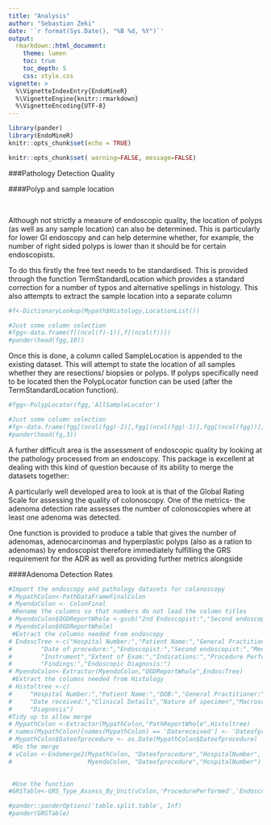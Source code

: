 ```yaml
---
title: "Analysis"
author: "Sebastian Zeki"
date: '`r format(Sys.Date(), "%B %d, %Y")`'
output:
  rmarkdown::html_document:
    theme: lumen
    toc: true
    toc_depth: 5
    css: style.css
vignette: >
  %\VignetteIndexEntry{EndoMineR}
  %\VignetteEngine{knitr::rmarkdown}
  %\VignetteEncoding{UTF-8}
---
```


```r
library(pander)
library(EndoMineR)
knitr::opts_chunk$set(echo = TRUE)

```

```r
knitr::opts_chunk$set( warning=FALSE, message=FALSE)
```



###Pathology Detection Quality

####Polyp and sample location

<br>


Although not strictly a measure of endoscopic quality, the location of polyps (as well as any sample location) can also be determined. This is particularly for lower GI endoscopy and can help determine whether, for example, the number of right sided polyps is lower than it should be for certain endoscopists.

To do this firstly the free text needs to be standardised. This is provided through the function TermStandardLocation which provides a standard correction for a number of typos and alternative spellings in histology. This also attempts to extract the sample location into a separate column

```r
#f<-DictionaryLookup(Mypath$Histology,LocationList())

#Just some column selection
#fgg<-data.frame(f[(ncol(f)-1)],f[(ncol(f))])
#pander(head(fgg,10))
```

Once this is done, a column called SampleLocation is appended to the existing dataset. This will attempt to state the location of all samples whether they are resections/ biopsies or polyps. If polyps specifically need to be located then the PolypLocator function can be used (after the TermStandardLocation function).

```r
#fgg<-PolypLocator(fgg,'AllSampleLocator') 

#Just some column selection
#fg<-data.frame(fgg[(ncol(fgg)-2)],fgg[(ncol(fgg)-1)],fgg[(ncol(fgg))])
#pander(head(fg,3))
```



A further difficult area is the assessment of endoscopic quality by looking at the pathology processed from an endoscopy. This package is excellent at dealing with this kind of question because of its ability to merge the datasets together:

A particularly well developed area to look at is that of the Global Rating Scale for assessing the quality of colonoscopy. One of the metrics- the adenoma detection rate assesses the number of colonoscopies where at least one adenoma was detected.

One function is provided to produce a table that gives the number of adenomas, adenocarcinomas and hyperplastic polyps (also as a ration to adenomas) by endoscopist therefore immediately fulfilling the GRS requirement for the ADR as well as providing further metrics alongside


####Adenoma Detection Rates

```r
#Import the endoscopy and pathology datasets for colonoscopy
# MypathColon<-PathDataFrameFinalColon
# MyendoColon <- ColonFinal
 #Rename the columns so that numbers do not lead the column titles
# MyendoColon$OGDReportWhole <-gsub("2nd Endoscopist:","Second endoscopist:",
# MyendoColon$OGDReportWhole)
 #Extract the columns needed from endoscopy
# EndoscTree <-c("Hospital Number:","Patient Name:","General Practitioner:",
#        "Date of procedure:","Endoscopist:","Second endoscopist:","Medications",
#        "Instrument","Extent of Exam:","Indications:","Procedure Performed:",
#        "Findings:","Endoscopic Diagnosis:")
# MyendoColon<-Extractor(MyendoColon,"OGDReportWhole",EndoscTree)
 #Extract the columns needed from Histology
# Histoltree <-c(
#     "Hospital Number:","Patient Name:","DOB:","General Practitioner:",
#     "Date received:","Clinical Details","Nature of specimen","Macroscopic description:","Histology",
#     "Diagnosis")
#Tidy up to allow merge
# MypathColon <-Extractor(MypathColon,"PathReportWhole",Histoltree)
# names(MypathColon)[names(MypathColon) == 'Datereceived'] <- 'Dateofprocedure'
# MypathColon$Dateofprocedure <- as.Date(MypathColon$Dateofprocedure)
 #Do the merge
# vColon <-Endomerge2(MypathColon, "Dateofprocedure","HospitalNumber",
#                     MyendoColon, "Dateofprocedure","HospitalNumber")

 
 #Use the function
#GRSTable<-GRS_Type_Assess_By_Unit(vColon,'ProcedurePerformed','Endoscopist','Diagnosis','Histology')

```

```r
#pander::panderOptions('table.split.table', Inf)
#pander(GRSTable)
```
